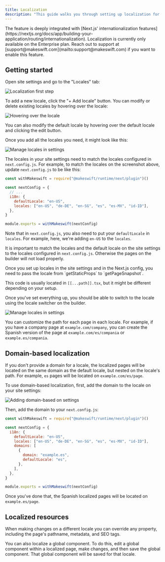 ```yaml
---
title: Localization
description: "This guide walks you through setting up localization for your Makeswift site so you can visually customize your site for different locales."
---
```


<Info>
  The feature is deeply integrated with [Next.js' internationalization
  features](https://nextjs.org/docs/app/building-your-application/routing/internationalization).
</Info>

<Warning>
  Localization is currently only available on the Enterprise plan. Reach out to
  support at [support@makeswift.com](mailto:support@makeswift.com) if you want
  to enable this feature.
</Warning>

## Getting started

<Steps>

<Step title="Add locales in the Makeswift builder">
Open site settings and go to the "Locales" tab:

![Localization first step](../images/localization-first-step.png)

To add a new locale, click the "+ Add locale" button. You can modify or delete existing locales by hovering over the locale:

![Hovering over the locale](../images/localization-hover-locale.png)

You can also modify the default locale by hovering over the default locale and clicking the edit button.

Once you add all the locales you need, it might look like this:

![Manage locales in settings](../images/localization-manage-locales.png)

</Step>

<Step title="Configure locales in your Next.js config">

The locales in your site settings need to match the locales configured in `next.config.js`. For example, to match the locales on the screenshot above, update `next.config.js` to be like this:

```js next.config.js
const withMakeswift = require("@makeswift/runtime/next/plugin")()

const nextConfig = {
  // ...
  i18n: {
    defaultLocale: "en-US",
    locales: ["en-US", "de-DE", "en-SG", "es", "es-MX", "id-ID"],
  },
}

module.exports = withMakeswift(nextConfig)
```

Note that in `next.config.js`, you also need to put your `defaultLocale` in `locales`.
For example, here, we're adding `en-US` to the `locales`.

It is important to match the locales and the default locale on the site settings to the locales configured in `next.config.js`. Otherwise
the pages on the builder will not load properly.

</Step>

<Step title="Update snapshot fetching">
Once you set up locales in the site settings and in the Next.js config, you need to pass the locale from `getStaticProps` to `getPageSnapshot`.


<PagesCatchAllLocalizedExample />

This code is usually located in `[[...path]].tsx`, but it might be different depending on your setup.

</Step>

<Step title="Edit your pages in the builder">

Once you've set everything up, you should be able to switch to the locale using the locale switcher on the builder.

![Manage locales in settings](../images/localization-locales-switcher.png)

<Note>

You can customize the path for each page in each locale. For example, if you have a company page at `example.com/company`, you can create the Spanish version of the page at `example.com/es/compania` or `example.es/compania`.

</Note>

</Step>

</Steps>

## Domain-based localization

If you don't provide a domain for a locale, the localized pages will be located on the same domain as the default locale,
but nested on the locale's path. For example, `es` pages will be located on `example.com/es/page`.

To use domain-based localization, first, add the domain to the locale on your site settings:

![Adding domain-based on settings](../images/localization-domain-based-settings.png)

Then, add the domain to your `next.config.js`:

```js next.config.js
const withMakeswift = require("@makeswift/runtime/next/plugin")()

const nextConfig = {
  i18n: {
    defaultLocale: "en-US",
    locales: ["en-US", "de-DE", "en-SG", "es", "es-MX", "id-ID"],
    domains: [
      {
        domain: "example.es",
        defaultLocale: "es",
      },
    ],
  },
}

module.exports = withMakeswift(nextConfig)
```

Once you've done that, the Spanish localized pages will be located on `example.es/page`.

## Localized resources

When making changes on a different locale you can override any property, including the page's pathname, metadata, and SEO tags.

You can also localize a global component. To do this, edit a global component within a localized page, make changes,
and then save the global component. That global component will be saved for that locale.
